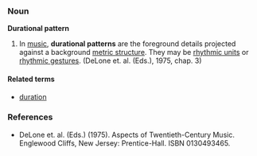 ===Noun===
'''Durational pattern'''

#In [[music]], '''durational patterns''' are the foreground details projected against a background [[metric structure]]. They may be [[rhythmic unit]]s or [[rhythmic gesture]]s. (DeLone et. al. (Eds.), 1975, chap. 3)

====Related terms====
*[[duration]]

===References===
*DeLone et. al. (Eds.) (1975). Aspects of Twentieth-Century Music. Englewood Cliffs, New Jersey: Prentice-Hall. ISBN 0130493465.
